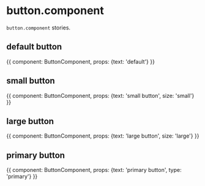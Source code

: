 
<Meta title='component/button' component={ButtonComponent}/>

# button.component
`button.component` stories.

## default button
<Story name='default'>
  {{
    component: ButtonComponent,
    props: {text: 'default'}
  }}
</Story>

## small button
<Story name='small'>
  {{
    component: ButtonComponent,
    props: {text: 'small button', size: 'small'}
  }}
</Story>

## large button
<Story name='large'>
  {{
    component: ButtonComponent,
    props: {text: 'large button', size: 'large'}
  }}
</Story>

## primary button
<Story name='primary'>
  {{
    component: ButtonComponent,
    props: {text: 'primary button', type: 'primary'}
  }}
</Story>
